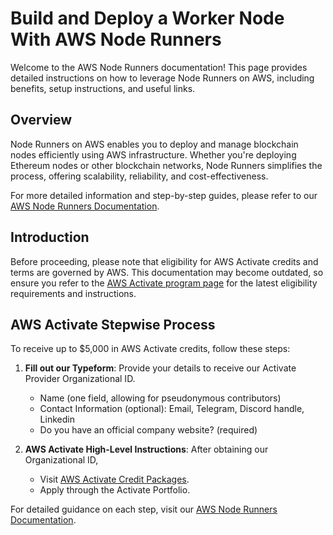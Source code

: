 # Build and Deploy a Worker Node With AWS Node Runners

Welcome to the AWS Node Runners documentation! This page provides detailed instructions on how to leverage Node Runners on AWS, including benefits, setup instructions, and useful links.

## Overview

Node Runners on AWS enables you to deploy and manage blockchain nodes efficiently using AWS infrastructure. Whether you're deploying Ethereum nodes or other blockchain networks, Node Runners simplifies the process, offering scalability, reliability, and cost-effectiveness.

For more detailed information and step-by-step guides, please refer to our [AWS Node Runners Documentation](https://aws-samples.github.io/aws-blockchain-node-runners/docs/Blueprints/Ethereum).

## Introduction

Before proceeding, please note that eligibility for AWS Activate credits and terms are governed by AWS. This documentation may become outdated, so ensure you refer to the [AWS Activate program page](https://aws.amazon.com/startups/credits#hero) for the latest eligibility requirements and instructions.

## AWS Activate Stepwise Process

To receive up to $5,000 in AWS Activate credits, follow these steps:

1. **Fill out our Typeform**: Provide your details to receive our Activate Provider Organizational ID.
   - Name (one field, allowing for pseudonymous contributors)
   - Contact Information (optional): Email, Telegram, Discord handle, Linkedin
   - Do you have an official company website? (required)

2. **AWS Activate High-Level Instructions**: After obtaining our Organizational ID,
   - Visit [AWS Activate Credit Packages](https://aws.amazon.com/startups/credits#packages).
   - Apply through the Activate Portfolio.

For detailed guidance on each step, visit our [AWS Node Runners Documentation](https://aws-samples.github.io/aws-blockchain-node-runners/docs/Blueprints/Ethereum).
